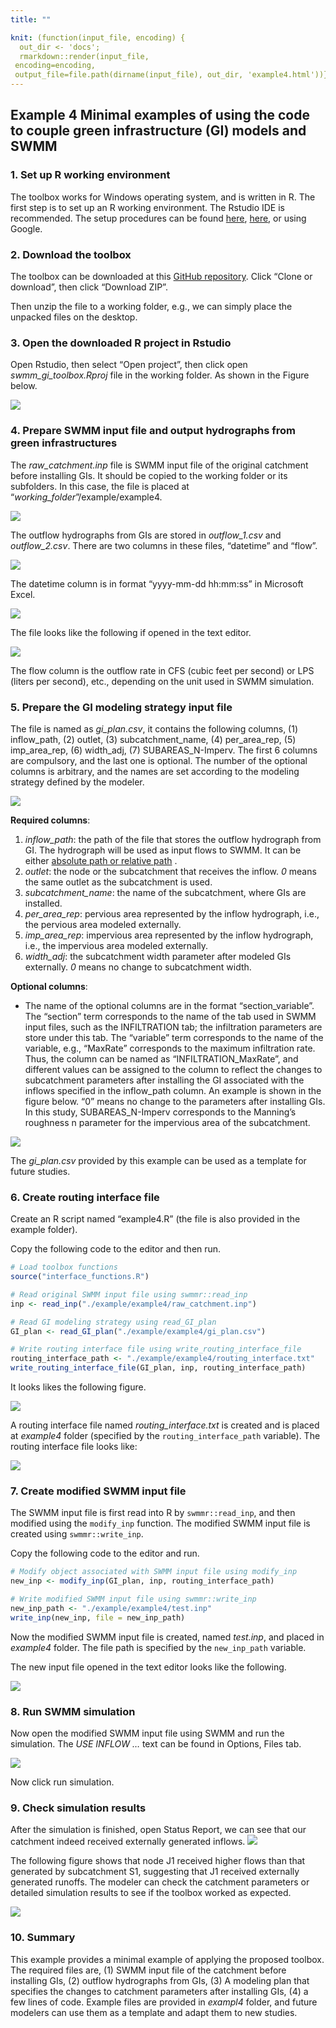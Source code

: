 ```yaml
---
title: ""

knit: (function(input_file, encoding) {
  out_dir <- 'docs';
  rmarkdown::render(input_file,
 encoding=encoding,
 output_file=file.path(dirname(input_file), out_dir, 'example4.html'))})
---
```


## Example 4 Minimal examples of using the code to couple green infrastructure (GI) models and SWMM

### 1. Set up R working environment

The toolbox works for Windows operating system, and is written in R. The first step is to set up an R working environment. The Rstudio IDE is recommended. The setup procedures can be found [here](https://www.earthdatascience.org/courses/earth-analytics/document-your-science/setup-r-rstudio/), [here](https://support.rstudio.com/hc/en-us/articles/201141096-Getting-Started-with-R), or using Google.

### 2. Download the toolbox

The toolbox can be downloaded at this [GitHub repository](https://github.com/stsfk/swmm_gi_toolbox). Click "Clone or download", then click "Download ZIP". 

Then unzip the file to a working folder, e.g., we can simply place the unpacked files on the desktop.

### 3. Open the downloaded R project in Rstudio

Open Rstudio, then select "Open project", then click open *swmm_gi_toolbox.Rproj* file in the working folder. As shown in the Figure below.

![](./example/example4/image/rstudio_open_project.png)


### 4. Prepare SWMM input file and output hydrographs from green infrastructures

The *raw_catchment.inp* file is SWMM input file of the original catchment before installing GIs. It should be copied to the working folder or its subfolders. In this case, the file is placed at "*working_folder*"/example/example4. 

![](./example/example4/image/files.png)

The outflow hydrographs from GIs are stored in *outflow_1.csv* and *outflow_2.csv*. There are two columns in these files, "datetime" and "flow". 

![](./example/example4/image/outflow_hydrograph.png)

The datetime column is in format "yyyy-mm-dd hh:mm:ss" in Microsoft Excel.

![](./example/example4/image/datetime_format.png)

The file looks like the following if opened in the text editor.

![](./example/example4/image/outflow_hydrograph_text.png)


The flow column is the outflow rate in CFS (cubic feet per second) or LPS (liters per second), etc., depending on the unit used in SWMM simulation.

### 5. Prepare the GI modeling strategy input file 

The file is named as *gi_plan.csv*, it contains the following columns, (1) inflow_path, (2)	outlet, (3)	subcatchment_name, (4)	per_area_rep, (5) imp_area_rep, (6)	width_adj, (7) SUBAREAS_N-Imperv. The first 6 columns are compulsory, and the last one is optional. The number of the optional columns is arbitrary, and the names are set according to the modeling strategy defined by the modeler. 

![](./example/example4/image/gi_plan.png)

**Required columns**:

1. *inflow_path*: the path of the file that stores the outflow hydrograph from GI. The hydrograph will be used as input flows to SWMM. It can be either [absolute path or relative path](https://stackoverflow.com/questions/36834767/how-to-use-rstudio-relative-paths) .
2. *outlet*: the node or the subcatchment that receives the inflow. *0* means the same outlet as the subcatchment is used.
3. *subcatchment_name*: the name of the subcatchment, where GIs are installed.
4. *per_area_rep*: pervious area represented by the inflow hydrograph, i.e., the pervious area modeled externally.
5. *imp_area_rep*: impervious area represented by the inflow hydrograph, i.e., the impervious area modeled externally.
6. *width_adj*: the subcatchment width parameter after modeled GIs externally. *0* means no change to subcatchment width.

**Optional columns**:

* The name of the optional columns are in the format "section_variable". The “section” term corresponds to the name of the tab used in SWMM input files, such as the INFILTRATION tab; the infiltration parameters are store under this tab. The “variable” term corresponds to the name of the variable, e.g., “MaxRate” corresponds to the maximum infiltration rate. Thus, the column can be named as “INFILTRATION_MaxRate”, and different values can be assigned to the column to reflect the changes to subcatchment parameters after installing the GI associated with the inflows specified in the inflow_path column. An example is shown in the figure below. "0" means no change to the parameters after installing GIs. In this study, SUBAREAS_N-Imperv corresponds to the Manning's roughness n parameter for the impervious area of the subcatchment.

![](./example/example3/image/section_variable.png)


The *gi_plan.csv* provided by this example can be used as a template for future studies.

### 6. Create routing interface file

Create an R script named "example4.R" (the file is also provided in the example folder).

Copy the following code to the editor and then run.

```r
# Load toolbox functions
source("interface_functions.R")

# Read original SWMM input file using swmmr::read_inp
inp <- read_inp("./example/example4/raw_catchment.inp")

# Read GI modeling strategy using read_GI_plan
GI_plan <- read_GI_plan("./example/example4/gi_plan.csv")

# Write routing interface file using write_routing_interface_file
routing_interface_path <- "./example/example4/routing_interface.txt"
write_routing_interface_file(GI_plan, inp, routing_interface_path)
```

It looks likes the following figure.

![](./example/example4/image/code_example.png)

A routing interface file named *routing_interface.txt* is created and is placed at *example4* folder (specified by the `routing_interface_path` variable). The routing interface file looks like:

![](./example/example4/image/routing_interface.png)

### 7. Create modified SWMM input file

The SWMM input file is first read into R by `swmmr::read_inp`, and then modified using the `modify_inp` function. The modified SWMM input file is created using `swmmr::write_inp`.

Copy the following code to the editor and run.

```r
# Modify object associated with SWMM input file using modify_inp
new_inp <- modify_inp(GI_plan, inp, routing_interface_path)

# Write modified SWMM input file using swmmr::write_inp
new_inp_path <- "./example/example4/test.inp"
write_inp(new_inp, file = new_inp_path)
```

Now the modified SWMM input file is created, named *test.inp*, and placed in *example4* folder. The file path is specified by the `new_inp_path` variable.

The new input file opened in the text editor looks like the following.

![](./example/example4/image/modified_swmm_input.png)

### 8. Run SWMM simulation

Now open the modified SWMM input file using SWMM and run the simulation. The *USE INFLOW ... * text can be found in Options, Files tab.


![](./example/example4/image/swmm_screen.png)

Now click run simulation.

### 9. Check simulation results

After the simulation is finished, open Status Report, we can see that our catchment indeed received externally generated inflows.
![](./example/example4/image/status report.png)

The following figure shows that node J1 received higher flows than that generated by subcatchment S1, suggesting that J1 received externally generated runoffs. The modeler can check the catchment parameters or detailed simulation results to see if the toolbox worked as expected.

![](./example/example4/image/subcatachment_flow.png)

### 10. Summary

This example provides a minimal example of applying the proposed toolbox. The required files are, (1) SWMM input file of the catchment before installing GIs, (2) outflow hydrographs from GIs, (3) A modeling plan that specifies the changes to catchment parameters after installing GIs, (4) a few lines of code. Example files are provided in *exampl4* folder, and future modelers can use them as a template and adapt them to new studies.




